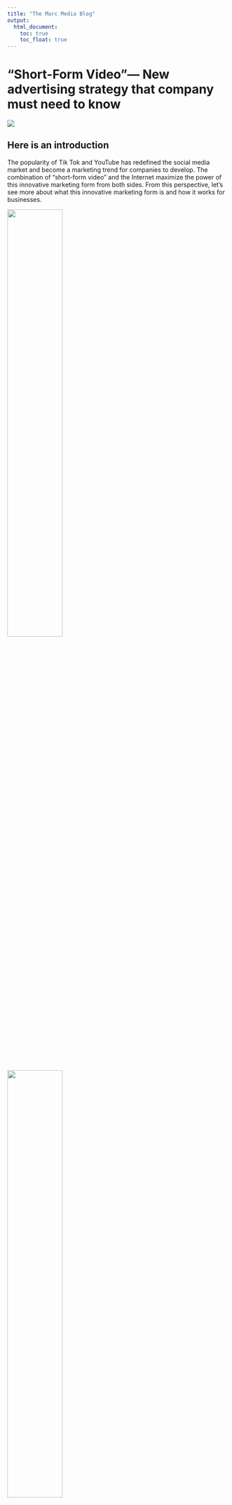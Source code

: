 ```yaml
---
title: "The Marc Media Blog"
output: 
  html_document:
    toc: true
    toc_float: true
---
```


# “Short-Form Video”— New advertising strategy that company must need to know


![](https://media.giphy.com/media/xUPGGDNsLvqsBOhuU0/giphy.gif)

## Here is an introduction

The popularity of Tik Tok and YouTube has redefined the social media market and become a marketing trend for companies to develop. The combination of "short-form video" and the Internet maximize the power of this innovative marketing form from both sides. From this perspective, let’s see more about what this innovative marketing form is and how it works for businesses. 

<img src="images/1.jpeg" style="width:50%">   


<img src="images/2.jpeg" style="width:50%">

## 1.	What are the short-form videos? 

Before learning how this innovative marketing form can contribute to the business, we firstly need to define short-form videos. The short-form video is generally indicated as a video piece between 30 seconds and 3 minutes long, which targets customers of all ages, especially millennials. The viewer could see those videos from the News site, Tik Tok, Instagram, and other social media channels. Otherwise, it’s the primary source of information for younger populations.

## 2.	How to use it for marketing? 

One of choices for the company is collaborating with the media influencers, which is called User-Generated Content. It’s a budget-saving strategy without wasting extra resources. Based on the brand, content producers create fun videos to attract people's attention. Secondly, companies could show their brand stories through those short-form videos. In this way, consumers may feel more connection to the brand when the CEO is active on this social media. The last one is to create videos with educational information to help people from various ways in their daily life. By doing this, the potential number of fixed customers will increase for the brand, which effectively cultivates brand loyalty.

However, social media algorithms are inevitable challenges for marketers. By default, social media algorithms decided what content will be delivered to users, based on their reactions. Hence, how to craft the sort of posts that could be promoted to users by algorithms? The first suggestion is to increase the reactions for your post, including likes, comments, and shares. Asking a question or call to action can be a way to achieve this. Besides, tagging other accounts and wisely using hashtags can make your content searchable for audiences. Don’t forget to release more posts since the accounts that frequently send posts are preferred to be rewarded based on social media algorithms. 


## 3.	Why is it so popular?

Firstly, Short-Form Video has a high spreading speed. For instance, George Allen, a Republican candidate from Virginia, publicly call an Indian American “Macca” in the audience during a speech. The short video was posted on YouTube and quickly reposted by viewers, leading to a rapid decline of his reputation. Finally, he lost the US presidential election.

Secondly, Short Video is an expressive form of content. Compared to directly telling a brand story, Short-form videos focus on arousing users with emotions and characters so that customers can build a connection with the brand's products and services. For instance, Disney has collaborated with Vine to encourage fans to show their love for Disney by making short videos. The campaign won a huge success and help Disney gather a lot of ideas for company's advertising and creation.

Finally, Short videos are the social card for the young. For the millennial generation, traditional media like newspapers, TV advertisements cannot attract them anymore. Short videos have become the most popular way of socializing among young audiences. In this busy modern life, small and concise short videos are more suitable for people to catch. 


## Bottom line:

Don’t hesitate. Contact us to grow your business Short-Form Video!



